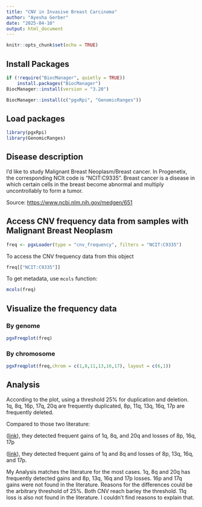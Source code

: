 ```yaml
---
title: "CNV in Invasive Breast Carcinoma"
author: "Ayesha Gerber"
date: "2025-04-10"
output: html_document
---
```


```r
knitr::opts_chunk$set(echo = TRUE)
```

## Install Packages

```r
if (!require("BiocManager", quietly = TRUE))
    install.packages("BiocManager")
BiocManager::install(version = "3.20")

BiocManager::install(c("pgxRpi", "GenomicRanges"))
```

## Load packages

```r
library(pgxRpi)
library(GenomicRanges)
```

## Disease description

I'd like to study Malignant Breast Neoplasm/Breast cancer. In Progenetix, the corresponding NCIt code is "NCIT:C9335". Breast cancer is a disease in which certain cells in the breast become abnormal and multiply uncontrollably to form a tumor.

Source: <https://www.ncbi.nlm.nih.gov/medgen/651>

## Access CNV frequency data from samples with Malignant Breast Neoplasm

```r
freq <- pgxLoader(type = "cnv_frequency", filters = "NCIT:C9335")
```

To access the CNV frequency data from this object

```r
freq[["NCIT:C9335"]] 
```

To get metadata, use `mcols` function:

```r
mcols(freq)
```

## Visualize the frequency data

### By genome

```r
pgxFreqplot(freq)
```

### By chromosome

```r
pgxFreqplot(freq,chrom = c(1,8,11,13,16,17), layout = c(6,1))
```

## Analysis

According to the plot, using a threshold 25% for duplication and deletion. 1q, 8q, 16p, 17q, 20q are frequently duplicated, 8p, 11q, 13q, 16q, 17p are frequently deleted.

Compared to those two literature:

([link](https://pmc.ncbi.nlm.nih.gov/articles/PMC7397461/)), they detected frequent gains of 1q, 8q, and 20q and losses of 8p, 16q, 17p

([link](https://www.sciencedirect.com/science/article/pii/S1471491424001205)), they detected frequent gains of 1q and 8q and losses of 8p, 13q, 16q, and 17p.

My Analysis matches the literature for the most cases. 1q, 8q and 20q has frequently detected gains and 8p, 13q, 16q and 17p losses. 16p and 17q gains were not found in the literature. Reasons for the differences could be the arbitrary threshold of 25%. Both CNV reach barley the threshold. 11q loss is also not found in the literature. I couldn't find reasons to explain that.

